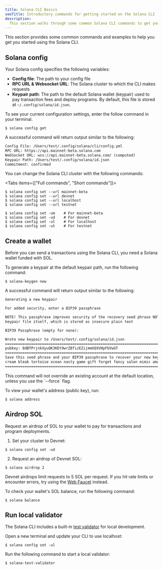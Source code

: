 ```yaml
---
title: Solana CLI Basics
seoTitle: Introductory commands for getting started on the Solana CLI
description:
  This section walks through some common Solana CLI commands to get you started.
---
```


This section provides some common commands and examples
to help you get you started using the Solana CLI.

## Solana config

Your Solana config specifies the following variables:

- **Config file**: The path to your config file
- **RPC URL & Websocket URL**: The Solana cluster to which the CLI makes requests
- **Keypair path**:
  The path to the default Solana wallet (keypair) used to pay transaction fees and deploy programs.
  By default, this file is stored at `~/.config/solana/id.json`.

To see your current configuration settings, enter the follow command in your terminal.

```terminal
$ solana config get
```

A successful command will return output similar to the following:

```txt title="Example output"
Config File: /Users/test/.config/solana/cli/config.yml
RPC URL: https://api.mainnet-beta.solana.com
WebSocket URL: wss://api.mainnet-beta.solana.com/ (computed)
Keypair Path: /Users/test/.config/solana/id.json
Commitment: confirmed
```

You can change the Solana CLI cluster with the following commands:

<Tabs items={["Full commands", "Short commands"]}>

<Tab value="Full commands">

```terminal
$ solana config set --url mainnet-beta
$ solana config set --url devnet
$ solana config set --url localhost
$ solana config set --url testnet
```

</Tab>
<Tab value="Short commands">

```terminal
$ solana config set -um    # For mainnet-beta
$ solana config set -ud    # For devnet
$ solana config set -ul    # For localhost
$ solana config set -ut    # For testnet
```

</Tab>
</Tabs>

## Create a wallet

Before you can send a transactions using the Solana CLI,
you need a Solana wallet funded with SOL.

To generate a keypair at the default keypair path, run the following command:

```terminal
$ solana-keygen new
```

A successful command will return output similar to the following:

```txt title="Example output"
Generating a new keypair

For added security, enter a BIP39 passphrase

NOTE! This passphrase improves security of the recovery seed phrase NOT the
keypair file itself, which is stored as insecure plain text

BIP39 Passphrase (empty for none):

Wrote new keypair to /Users/test/.config/solana/id.json
===========================================================================
pubkey: 8dBTPrjnkXyuQK3KDt9wrZBfizEZijmmUQXVHpFbVwGT
===========================================================================
Save this seed phrase and your BIP39 passphrase to recover your new keypair:
cream bleak tortoise ocean nasty game gift forget fancy salon mimic amazing
===========================================================================
```

<Callout type="info">
This command will not override an existing account at the default location,
unless you use the `--force` flag.
</Callout>

To view your wallet's address (public key), run:

```terminal
$ solana address
```

## Airdrop SOL

Request an airdrop of SOL to your wallet to pay for transactions and program
deployments.

1. Set your cluster to Devnet:

```terminal
$ solana config set -ud
```

2. Request an airdrop of Devnet SOL:

```terminal
$ solana airdrop 2
```

<Callout>

Devnet airdrops limit requests to 5 SOL per request. If you hit rate limits or
encounter errors, try using the [Web Faucet](https://faucet.solana.com) instead.

</Callout>

To check your wallet's SOL balance, run the following command:

```terminal
$ solana balance
```

## Run local validator

The Solana CLI includes a built-in
[test validator](https://docs.anza.xyz/cli/examples/test-validator) for local
development.

Open a new terminal and update your CLI to use localhost:

```terminal
$ solana config set -ul
```

Run the following command to start a local validator:

```terminal
$ solana-test-validator
```
